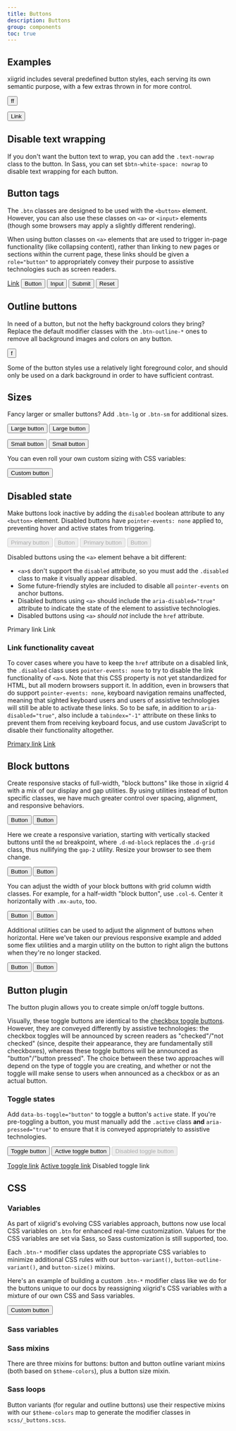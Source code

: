 ```yaml
---
title: Buttons
description: Buttons
group: components
toc: true
---
```



## Examples

xiigrid includes several predefined button styles, each serving its own semantic purpose, with a few extras thrown in for more control.

<button type="button" class="btn}">ff</button>

<button type="button" class="btn btn-link">Link</button>

## Disable text wrapping

If you don't want the button text to wrap, you can add the `.text-nowrap` class to the button. In Sass, you can set `$btn-white-space: nowrap` to disable text wrapping for each button.

## Button tags

The `.btn` classes are designed to be used with the `<button>` element. However, you can also use these classes on `<a>` or `<input>` elements (though some browsers may apply a slightly different rendering).

When using button classes on `<a>` elements that are used to trigger in-page functionality (like collapsing content), rather than linking to new pages or sections within the current page, these links should be given a `role="button"` to appropriately convey their purpose to assistive technologies such as screen readers.

<a class="btn btn-primary" href="" role="button">Link</a>
<button class="btn btn-primary" type="submit">Button</button>
<input class="btn btn-primary" type="button" value="Input" />
<input class="btn btn-primary" type="submit" value="Submit" />
<input class="btn btn-primary" type="reset" value="Reset" />

## Outline buttons

In need of a button, but not the hefty background colors they bring? Replace the default modifier classes with the `.btn-outline-*` ones to remove all background images and colors on any button.

<button type="button" class="btn btn-outline}">f</button>


Some of the button styles use a relatively light foreground color, and should only be used on a dark background in order to have sufficient contrast.


## Sizes

Fancy larger or smaller buttons? Add `.btn-lg` or `.btn-sm` for additional sizes.


<button type="button" class="btn btn-primary btn-lg">Large button</button>
<button type="button" class="btn btn-secondary btn-lg">Large button</button>



<button type="button" class="btn btn-primary btn-sm">Small button</button>
<button type="button" class="btn btn-secondary btn-sm">Small button</button>


You can even roll your own custom sizing with CSS variables:


<button type="button" class="btn btn-primary"
style="--xii-btn-padding-y: .25rem; --xii-btn-padding-x: .5rem; --xii-btn-font-size: .75rem;">
Custom button
</button>


## Disabled state

Make buttons look inactive by adding the `disabled` boolean attribute to any `<button>` element. Disabled buttons have `pointer-events: none` applied to, preventing hover and active states from triggering.


<button type="button" class="btn btn-primary" disabled>Primary button</button>
<button type="button" class="btn btn-secondary" disabled>Button</button>
<button type="button" class="btn btn-outline-primary" disabled>Primary button</button>
<button type="button" class="btn btn-outline-secondary" disabled>Button</button>

Disabled buttons using the `<a>` element behave a bit different:

- `<a>`s don't support the `disabled` attribute, so you must add the `.disabled` class to make it visually appear disabled.
- Some future-friendly styles are included to disable all `pointer-events` on anchor buttons.
- Disabled buttons using `<a>` should include the `aria-disabled="true"` attribute to indicate the state of the element to assistive technologies.
- Disabled buttons using `<a>` *should not* include the `href` attribute.


<a class="btn btn-primary disabled" role="button" aria-disabled="true">Primary link</a>
<a class="btn btn-secondary disabled" role="button" aria-disabled="true">Link</a>


### Link functionality caveat

To cover cases where you have to keep the `href` attribute on a disabled link, the `.disabled` class uses `pointer-events: none` to try to disable the link functionality of `<a>`s. Note that this CSS property is not yet standardized for HTML, but all modern browsers support it. In addition, even in browsers that do support `pointer-events: none`, keyboard navigation remains unaffected, meaning that sighted keyboard users and users of assistive technologies will still be able to activate these links. So to be safe, in addition to `aria-disabled="true"`, also include a `tabindex="-1"` attribute on these links to prevent them from receiving keyboard focus, and use custom JavaScript to disable their functionality altogether.


<a href="" class="btn btn-primary disabled" tabindex="-1" role="button" aria-disabled="true">Primary link</a>
<a href="" class="btn btn-secondary disabled" tabindex="-1" role="button" aria-disabled="true">Link</a>


## Block buttons

Create responsive stacks of full-width, "block buttons" like those in xiigrid 4 with a mix of our display and gap utilities. By using utilities instead of button specific classes, we have much greater control over spacing, alignment, and responsive behaviors.


<div class="d-grid gap-2">
  <button class="btn btn-primary" type="button">Button</button>
  <button class="btn btn-primary" type="button">Button</button>
</div>


Here we create a responsive variation, starting with vertically stacked buttons until the `md` breakpoint, where `.d-md-block` replaces the `.d-grid` class, thus nullifying the `gap-2` utility. Resize your browser to see them change.


<div class="d-grid gap-2 d-md-block">
  <button class="btn btn-primary" type="button">Button</button>
  <button class="btn btn-primary" type="button">Button</button>
</div>


You can adjust the width of your block buttons with grid column width classes. For example, for a half-width "block button", use `.col-6`. Center it horizontally with `.mx-auto`, too.


<div class="d-grid gap-2 col-6 mx-auto">
  <button class="btn btn-primary" type="button">Button</button>
  <button class="btn btn-primary" type="button">Button</button>
</div>


Additional utilities can be used to adjust the alignment of buttons when horizontal. Here we've taken our previous responsive example and added some flex utilities and a margin utility on the button to right align the buttons when they're no longer stacked.


<div class="d-grid gap-2 d-md-flex justify-content-md-end">
  <button class="btn btn-primary me-md-2" type="button">Button</button>
  <button class="btn btn-primary" type="button">Button</button>
</div>


## Button plugin

The button plugin allows you to create simple on/off toggle buttons.


Visually, these toggle buttons are identical to the [checkbox toggle buttons](). However, they are conveyed differently by assistive technologies: the checkbox toggles will be announced by screen readers as "checked"/"not checked" (since, despite their appearance, they are fundamentally still checkboxes), whereas these toggle buttons will be announced as "button"/"button pressed". The choice between these two approaches will depend on the type of toggle you are creating, and whether or not the toggle will make sense to users when announced as a checkbox or as an actual button.


### Toggle states

Add `data-bs-toggle="button"` to toggle a button's `active` state. If you're pre-toggling a button, you must manually add the `.active` class **and** `aria-pressed="true"` to ensure that it is conveyed appropriately to assistive technologies.


<button type="button" class="btn btn-primary" data-bs-toggle="button">Toggle button</button>
<button type="button" class="btn btn-primary active" data-bs-toggle="button" aria-pressed="true">Active toggle button</button>
<button type="button" class="btn btn-primary" disabled data-bs-toggle="button">Disabled toggle button</button>



<a href="" class="btn btn-primary" role="button" data-bs-toggle="button">Toggle link</a>
<a href="" class="btn btn-primary active" role="button" data-bs-toggle="button" aria-pressed="true">Active toggle link</a>
<a class="btn btn-primary disabled" aria-disabled="true" role="button" data-bs-toggle="button">Disabled toggle link</a>


## CSS

### Variables

As part of xiigrid's evolving CSS variables approach, buttons now use local CSS variables on `.btn` for enhanced real-time customization. Values for the CSS variables are set via Sass, so Sass customization is still supported, too.

Each `.btn-*` modifier class updates the appropriate CSS variables to minimize additional CSS rules with our `button-variant()`, `button-outline-variant()`, and `button-size()` mixins.

Here's an example of building a custom `.btn-*` modifier class like we do for the buttons unique to our docs by reassigning xiigrid's CSS variables with a mixture of our own CSS and Sass variables.

<div class="bd-example">
  <button type="button" class="btn btn-bd-primary">Custom button</button>
</div>


### Sass variables



### Sass mixins

There are three mixins for buttons: button and button outline variant mixins (both based on `$theme-colors`), plus a button size mixin.


### Sass loops

Button variants (for regular and outline buttons) use their respective mixins with our `$theme-colors` map to generate the modifier classes in `scss/_buttons.scss`.
